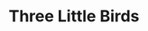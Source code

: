 ---
title: Three Little Birds
description: "A hotel management app that creates and manages invoices and tracks orders for the kitchen & bar."
tags: ["NextJS", "tRPC", "Freelance"]
image: "../images/three-little-birds.jpeg"
relatedPosts: []
relatedProjects: []
---